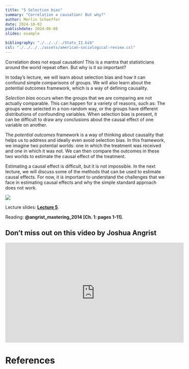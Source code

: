 ```yaml
---
title: "5 Selection bias"
summary: "Correlation ≠ causation! But why?"
author: Merlin Schaeffer
date: 2024-10-02
publishdate: 2024-06-08
slides: example

bibliography: "./../../../Stats_II.bib"
csl: "./../../../assets/american-sociological-review.csl"
---
```


Correlation does not equal causation! This is a mantra that statisticians around the world repeat often. But why is it so important?

In today's lecture, we will learn about selection bias and how it can confound simple comparisons of groups. We will also learn about the potential outcomes framework, which is a way of defining causality. 

*Selection bias* occurs when the groups that we are comparing are not actually comparable. This can happen for a variety of reasons, such as: The groups were selected in a non-random way, or the groups have different distributions of confounding variables. When selection bias is present, it can be difficult to draw any conclusions about the causal effect of one variable on another.

The *potential outcomes* framework is a way of thinking about causality that helps us to address and ideally even avoid selection bias. In this framework, we imagine two potential worlds: one in which the treatment was received and one in which it was not. We can then compare the outcomes in these two worlds to estimate the causal effect of the treatment. 

Estimating a causal effect is difficult, but it is not impossible. In the next lecture, we will discuss some of the methods that can be used to estimate causal effects. For now, it is important to understand the challenges that we face in estimating causal effects and why the simple standard approach does not work.

![](https://miro.medium.com/max/1400/0*M_2Lt3gq2wUHeTrI)

Lecture slides: [**Lecture 5**](/Lectures/5-Selection-bias/5-Selection-bias.html).

Reading: **@angrist_mastering_2014[Ch. 1: pages 1-11]**.

## Don't miss out on this video by Joshua Angrist
<iframe width="560" height="315" src="https://www.youtube.com/embed/6YrIDhaUQOE" title="YouTube video player" frameborder="0" allow="accelerometer; autoplay; clipboard-write; encrypted-media; gyroscope; picture-in-picture" allowfullscreen></iframe>

# References
